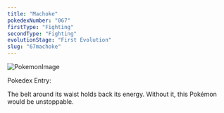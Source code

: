 ```yaml
---
title: "Machoke"
pokedexNumber: "067"
firstType: "Fighting"
secondType: "Fighting"
evolutionStage: "First Evolution"
slug: "67machoke"
---
```


![PokemonImage](https://archives.bulbagarden.net/media/upload/thumb/2/22/0067Machoke.png/140px-0067Machoke.png)

Pokedex Entry:

The belt around its waist holds back its energy. Without it, this Pokémon would be unstoppable.
